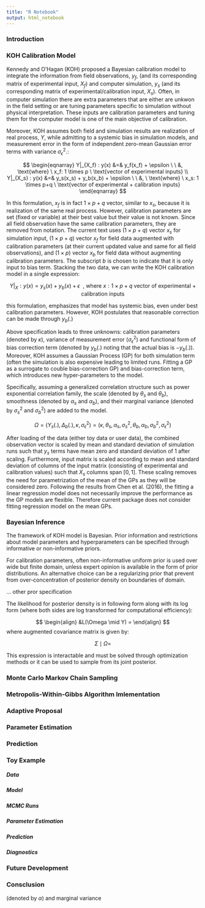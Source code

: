 ```yaml
---
title: "R Notebook"
output: html_notebook
---
```






### Introduction

### KOH Calibration Model

Kennedy and O'Hagan (KOH) proposed a Bayesian calibration model to integrate the 
information from field observations, $y_f$, (and its corresponding matrix of 
experimental input, $X_f$) and computer simulation, $y_s$ (and its corresponding 
matrix of experimental/calibration input, $X_s$). Often, in computer simulation
there are extra parameters that are either are unkwon in the field setting or
are tuning parameters specific to simulation without physical interpretation. 
These inputs are calibration parameters and tuning them for the computer model is
one of the main objective of calibration. 

Moreover, KOH assumes both field and simulation results are realization of real 
process, $Y$, while admitting to a systemic bias in simulation models, and 
measurement error in the form of independent zero-mean Gaussian error terms with
variance $\sigma^2_{\epsilon}$.:  


$$
\begin{eqnarray}
Y|_{X_f} : y(x) &=& y_f(x_f) +  \epsilon \ \ &, \text{where} \ x_f: 1 \times p \ \text{vector of experimental inputs} \\
Y|_{X_s} : y(x) &=& y_s(x_s) + y_b(x_b) + \epsilon \ \ &, \ \text{where} \ x_s: 1 \times p+q \ \text{vector of experimental + calibration inputs}
\end{eqnarray}
$$

In this formulation, $x_f$ is in fact $1 \times p+q$ vector, similar to $x_s$, 
because it is realization of the same real process. However, calibration 
parameters are set (fixed or variable) at their best value but their value is 
not known. Since all field observation have the same calibration parameters,
they are removed from notation. The current text uses $(1 \times p+q)$ vector 
$x_s$ for simulation input, $(1 \times p+q)$ vector $x_f$ for field data 
augmented with calibration parameters (at their current updated value and same 
for all field observations), and $(1 \times p)$ vector $x_b$ for field data 
without augmenting calibration parameters. The subscript $b$ is chosen to 
indicate that it is only input to bias term. Stacking the two data, we can write
the KOH calibration model in a single expression:

$$
Y|_{X} : y(x) = y_s(x) + y_b(x) + \epsilon \ \ , \ \text{where} \ x: 1 \times p+q \ \text{vector of experimental + calibration inputs}
$$

this formulation, emphasizes that model has systemic bias, even under best 
calibration parameters. However, KOH postulates that reasonable correction can
be made through $y_b(.)$ 

Above specification leads to three unknowns: calibration parameters (denoted by
$\kappa$), variance of measurement error ($\sigma^2_{\epsilon}$) and functional
form of bias correction term (denoted by $y_b(.)$ noting that the actual bias is
$-y_b(.)$). Moreover, KOH assumes a Gaussian Process (GP) for both simulation
term (often the simulation is also expensive leading to limited runs. Fitting a 
GP as a surrogate to couble bias-correction GP) and bias-correction term, which 
introduces new hyper-parameters to the model. 

Specifically, assuming a generalized correlation structure such as power 
exponential correlation family, the scale (denoted by $\theta_s$ and $\theta_b$),
smoothness (denoted by $\alpha_s$ and $\alpha_b$), and their marginal variance
(denoted by $\sigma_s^2$ and $\sigma_b^2$) are added to the model. 

$$
\Omega = (Y_s(.), \Delta_b(.), \kappa, \sigma_{\epsilon}^2 ) = (\kappa, \theta_s, \alpha_s, \sigma_s^2, \theta_b, \alpha_b, \sigma^2_b, \sigma_{\epsilon}^2)
$$

After loading of the data (either toy data or user data), the combined 
observation vector is scaled by mean and standard deviation of simulation runs 
such that $y_s$ terms have mean zero and standard deviation of 1 after scaling.
Furthermore, input matrix is scaled according to mean and standard deviation of
columns of the input matrix (consisting of experimental and calibration values)
such that $X_s$ columns span $[0, 1]$. These scaling removes the need for 
parametrization of the mean of the GPs as they will be considered zero. 
Following the results from Chen et al. (2016), the fitting a linear regression
model does not necessarily improve the performance as the GP models are flexible.
Therefore current package does not consider fitting regression model on the mean
GPs.

### Bayesian Inference

The framework of KOH model is Bayesian. Prior information and restrictions about
model parameters and hyperparameters can be specified through informative or
non-informative priors. 

For calibration parameters, often non-informative uniform prior is used over 
wide but finite domain, unless expert opinion is available in the form of prior
distributions. An alternative choice can be a regularizing prior that prevent 
from over-concentration of posterior density on boundaries of domain.

... other pror specification

The likelihood for posterior density is in following form along with its log 
form (where both sides are log transformed for computational efficiency):


$$
\begin{align}
&L(\Omega \mid Y) = 
\end{align}
$$
where augmented covariance matrix is given by:

$$
\Sigma \mid \Omega = 
$$

This expression is interactable and must be solved through optimization methods
or it can be used to sample from its joint posterior.


### Monte Carlo Markov Chain Sampling

### Metropolis-Within-Gibbs Algorithm Imlementation

### Adaptive Proposal

### Parameter Estimation

### Prediction

### Toy Example

##### Data

##### Model

##### MCMC Runs

##### Parameter Estimation

##### Prediction

##### Diagnostics

### Future Development

### Consclusion






(denoted by $\alpha$) and marginal variance












